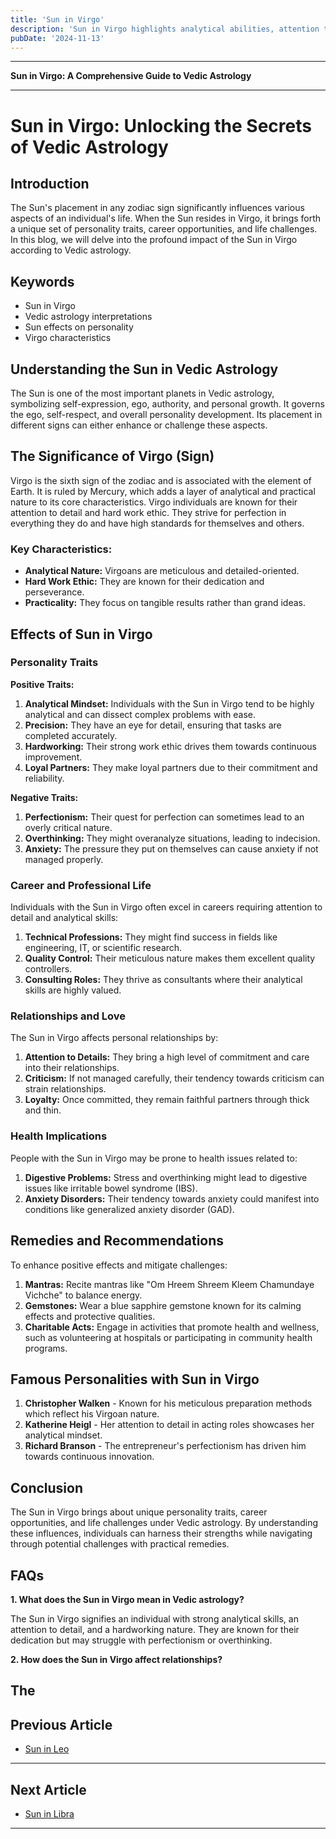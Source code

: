 ```yaml
---
title: 'Sun in Virgo'
description: 'Sun in Virgo highlights analytical abilities, attention to detail, and a practical approach. Individuals are hardworking, methodical, and strive for perfection in their endeavors. in Vedic Astrology'
pubDate: '2024-11-13'
---
```


---

**Sun in Virgo: A Comprehensive Guide to Vedic Astrology**

---

# Sun in Virgo: Unlocking the Secrets of Vedic Astrology

## Introduction

The Sun's placement in any zodiac sign significantly influences various aspects of an individual's life. When the Sun resides in Virgo, it brings forth a unique set of personality traits, career opportunities, and life challenges. In this blog, we will delve into the profound impact of the Sun in Virgo according to Vedic astrology.

## Keywords

- Sun in Virgo
- Vedic astrology interpretations
- Sun effects on personality
- Virgo characteristics

## Understanding the Sun in Vedic Astrology

The Sun is one of the most important planets in Vedic astrology, symbolizing self-expression, ego, authority, and personal growth. It governs the ego, self-respect, and overall personality development. Its placement in different signs can either enhance or challenge these aspects.

## The Significance of Virgo (Sign)

Virgo is the sixth sign of the zodiac and is associated with the element of Earth. It is ruled by Mercury, which adds a layer of analytical and practical nature to its core characteristics. Virgo individuals are known for their attention to detail and hard work ethic. They strive for perfection in everything they do and have high standards for themselves and others.

### Key Characteristics:

- **Analytical Nature:** Virgoans are meticulous and detailed-oriented.
- **Hard Work Ethic:** They are known for their dedication and perseverance.
- **Practicality:** They focus on tangible results rather than grand ideas.

## Effects of Sun in Virgo

### Personality Traits

**Positive Traits:**

1. **Analytical Mindset:** Individuals with the Sun in Virgo tend to be highly analytical and can dissect complex problems with ease.
2. **Precision:** They have an eye for detail, ensuring that tasks are completed accurately.
3. **Hardworking:** Their strong work ethic drives them towards continuous improvement.
4. **Loyal Partners:** They make loyal partners due to their commitment and reliability.

**Negative Traits:**

1. **Perfectionism:** Their quest for perfection can sometimes lead to an overly critical nature.
2. **Overthinking:** They might overanalyze situations, leading to indecision.
3. **Anxiety:** The pressure they put on themselves can cause anxiety if not managed properly.

### Career and Professional Life

Individuals with the Sun in Virgo often excel in careers requiring attention to detail and analytical skills:

1. **Technical Professions:** They might find success in fields like engineering, IT, or scientific research.
2. **Quality Control:** Their meticulous nature makes them excellent quality controllers.
3. **Consulting Roles:** They thrive as consultants where their analytical skills are highly valued.

### Relationships and Love

The Sun in Virgo affects personal relationships by:

1. **Attention to Details:** They bring a high level of commitment and care into their relationships.
2. **Criticism:** If not managed carefully, their tendency towards criticism can strain relationships.
3. **Loyalty:** Once committed, they remain faithful partners through thick and thin.

### Health Implications

People with the Sun in Virgo may be prone to health issues related to:

1. **Digestive Problems:** Stress and overthinking might lead to digestive issues like irritable bowel syndrome (IBS).
2. **Anxiety Disorders:** Their tendency towards anxiety could manifest into conditions like generalized anxiety disorder (GAD).

## Remedies and Recommendations

To enhance positive effects and mitigate challenges:

1. **Mantras:** Recite mantras like "Om Hreem Shreem Kleem Chamundaye Vichche" to balance energy.
2. **Gemstones:** Wear a blue sapphire gemstone known for its calming effects and protective qualities.
3. **Charitable Acts:** Engage in activities that promote health and wellness, such as volunteering at hospitals or participating in community health programs.

## Famous Personalities with Sun in Virgo

1. **Christopher Walken** - Known for his meticulous preparation methods which reflect his Virgoan nature.
2. **Katherine Heigl** - Her attention to detail in acting roles showcases her analytical mindset.
3. **Richard Branson** - The entrepreneur's perfectionism has driven him towards continuous innovation.

## Conclusion

The Sun in Virgo brings about unique personality traits, career opportunities, and life challenges under Vedic astrology. By understanding these influences, individuals can harness their strengths while navigating through potential challenges with practical remedies.

## FAQs

**1. What does the Sun in Virgo mean in Vedic astrology?**

The Sun in Virgo signifies an individual with strong analytical skills, an attention to detail, and a hardworking nature. They are known for their dedication but may struggle with perfectionism or overthinking.

**2. How does the Sun in Virgo affect relationships?**

The
---

## Previous Article
- [Sun in Leo](/blogs-md/0801_Sun_in_Rashi/080105_Sun_in_Leo.mdx)

---

## Next Article
- [Sun in Libra](/blogs-md/0801_Sun_in_Rashi/080107_Sun_in_Libra.mdx)

---
